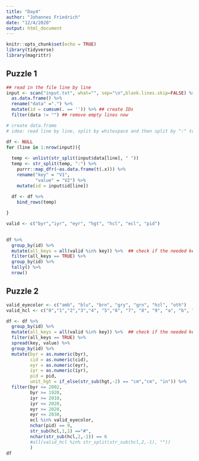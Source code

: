 ```yaml
---
title: "Day4"
author: "Johannes Friedrich"
date: "12/4/2020"
output: html_document
---
```


```r
knitr::opts_chunk$set(echo = TRUE)
library(tidyverse)
library(magrittr)
```

## Puzzle 1

```r
## read in the file line by line
input <- scan("input.txt", what="", sep="\n",blank.lines.skip=FALSE) %>% 
  as.data.frame() %>% 
  rename("data" =".") %>% 
  mutate(id = cumsum(. == '')) %>% ## create IDs
  filter(data != "") ## remove empty lines now
```

```r
# create data.frame 
# idea: read line by line, split by whitespace and then split by ":" to get key:value pairs

df <- NULL
for (line in 1:nrow(input)){
  
  temp <- unlist(str_split(input$data[line], " "))
  temp <- str_split(temp, ":") %>% 
    purrr::map_dfr(~as.data.frame(t(.x))) %>% 
    rename("key" = "V1",
           "value" = "V2") %>% 
    mutate(id = input$id[line])
  
  df <- df %>% 
    bind_rows(temp)

}
```

```r
valid <- c("byr","iyr", "eyr", "hgt", "hcl", "ecl", "pid")

 
df %>% 
  group_by(id) %>% 
  mutate(all_keys = all(valid %in% key)) %>%  ## check if the needed keys are available 
  filter(all_keys == TRUE) %>% 
  group_by(id) %>% 
  tally() %>% 
  nrow()

```

## Puzzle 2

```r

valid_eyecolor <- c("amb", "blu", "brn", "gry", "grn", "hzl", "oth")
valid_hcl <- c("0","1","2","3","4", "5","6", "7", "8", "9", "a", "b", "c", "d", "e", "f")

df <- df %>% 
  group_by(id) %>% 
  mutate(all_keys = all(valid %in% key)) %>%  ## check if the needed keys are available 
  filter(all_keys == TRUE) %>% 
  spread(key, value) %>% 
  group_by(id) %>% 
  mutate(byr = as.numeric(byr),
         cid = as.numeric(cid),
         eyr = as.numeric(eyr),
         iyr = as.numeric(iyr),
         pid = pid,
         unit_hgt = if_else(str_sub(hgt,-2) == "cm","cm", "in")) %>% 
  filter(byr <= 2002,
         byr >= 1920,
         iyr >= 2010, 
         iyr <= 2020,
         eyr >= 2020,
         eyr <= 2030,
         ecl %in% valid_eyecolor,
         nchar(pid) == 9,
         str_sub(hcl,1,1) =="#",
         nchar(str_sub(hcl,2,-1)) == 6
         #all(valid_hcl %in% str_split(str_sub(hcl,2,-1), ""))  
         )
df
```

